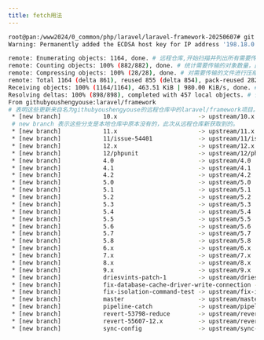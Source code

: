 ```yaml
---
title: fetch用法
---
```


```bash
root@pan:/www2024/0_common/php/laravel/laravel-framework-20250607# git fetch upstream
Warning: Permanently added the ECDSA host key for IP address '198.18.0.39' to the list of known hosts.

remote: Enumerating objects: 1164, done. # 远程仓库,开始扫描并列出所有需要传输的文件对象。
remote: Counting objects: 100% (882/882), done. # 统计需要传输的对象数量，此处为 882 个。
remote: Compressing objects: 100% (28/28), done. # 对需要传输的文件进行压缩，以减少数据传输量。
remote: Total 1164 (delta 861), reused 855 (delta 854), pack-reused 282 (from 2) # 显示总共需要传输 1164 个对象（包含复用的对象）。
Receiving objects: 100% (1164/1164), 463.51 KiB | 980.00 KiB/s, done. #本地仓库开始接收这些对象，传输速度为 980.00 KiB/s，总共接收了 463.51 KiB 的数据。
Resolving deltas: 100% (898/898), completed with 457 local objects. # 合并本地仓库与远程仓库的差异，完成同步。
From githubyoushengyouse:laravel/framework
# 表明这些更新来自名为githubyoushengyouse的远程仓库中的laravel/framework项目。
 * [new branch]            10.x                       -> upstream/10.x
 # new branch 表示这些分支是本地仓库中原本没有的，此次从远程仓库新获取到的。
 * [new branch]            11.x                       -> upstream/11.x
 * [new branch]            11/issue-54401             -> upstream/11/issue-54401
 * [new branch]            12.x                       -> upstream/12.x
 * [new branch]            12/phpunit                 -> upstream/12/phpunit
 * [new branch]            4.0                        -> upstream/4.0
 * [new branch]            4.1                        -> upstream/4.1
 * [new branch]            4.2                        -> upstream/4.2
 * [new branch]            5.0                        -> upstream/5.0
 * [new branch]            5.1                        -> upstream/5.1
 * [new branch]            5.2                        -> upstream/5.2
 * [new branch]            5.3                        -> upstream/5.3
 * [new branch]            5.4                        -> upstream/5.4
 * [new branch]            5.5                        -> upstream/5.5
 * [new branch]            5.6                        -> upstream/5.6
 * [new branch]            5.7                        -> upstream/5.7
 * [new branch]            5.8                        -> upstream/5.8
 * [new branch]            6.x                        -> upstream/6.x
 * [new branch]            7.x                        -> upstream/7.x
 * [new branch]            8.x                        -> upstream/8.x
 * [new branch]            9.x                        -> upstream/9.x
 * [new branch]            driesvints-patch-1         -> upstream/driesvints-patch-1
 * [new branch]            fix-database-cache-driver-write-connection -> upstream/fix-database-cache-driver-write-connection
 * [new branch]            fix-isolation-command-test -> upstream/fix-isolation-command-test
 * [new branch]            master                     -> upstream/master
 * [new branch]            pipeline-catch             -> upstream/pipeline-catch
 * [new branch]            revert-53798-reduce        -> upstream/revert-53798-reduce
 * [new branch]            revert-55607-12.x          -> upstream/revert-55607-12.x
 * [new branch]            sync-config                -> upstream/sync-config
```
